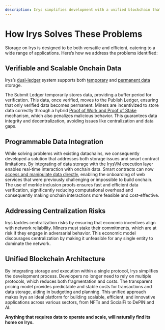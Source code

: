 ```yaml
---
description: Irys simplifies development with a unified blockchain that integrates storage and execution within a single protocol.
---
```


# How Irys Solves These Problems

Storage on Irys is designed to be both versatile and efficient, catering to a wide range of applications. Here’s how we address the problems identified:

## Verifiable and Scalable Onchain Data

Irys’s [dual-ledger](/learn/protocol/ledgers) system supports both [temporary](/learn/protocol/ledgers#term-data-ledgers) and [permanent data](/learn/protocol/ledgers#permanent-data-publish-ledger) storage.

The Submit Ledger temporarily stores data, providing a buffer period for verification. This data, once verified, moves to the Publish Ledger, ensuring that only verified data becomes permanent. Miners are incentivized to store data correctly through a hybrid [Proof of Work and Proof of Stake](/learn/protocol/pows) mechanism, which also penalizes malicious behavior. This guarantees data integrity and decentralization, avoiding issues like centralization and data gaps.

## Programmable Data Integration

While solving problems with existing datachains, we consequently developed a solution that addresses both storage issues and smart contract limitations. By integrating of data storage with the [IrysVM](/learn/why-build-on-irys/irysvm) execution layer enables real-time interaction with onchain data. Smart contracts can now [access and manipulate data directly](/learn/why-build-on-irys/programmable-data), enabling the onboarding of web services that were previously challenging or impossible to build onchain. The use of merkle inclusion proofs ensures fast and efficient data verification, significantly reducing computational overhead and consequently making onchain interactions more feasible and cost-effective.

## Addressing Centralization Risks

Irys tackles centralization risks by ensuring that economic incentives align with network reliability. Miners must stake their commitments, which are at risk if they engage in adversarial behavior. This economic model discourages centralization by making it unfeasible for any single entity to dominate the network.

## Unified Blockchain Architecture

By integrating storage and execution within a single protocol, Irys simplifies the development process. Developers no longer need to rely on multiple protocols, which reduces both fragmentation and costs. The transparent pricing model provides predictable and stable costs for transactions and data storage, aiding in budgeting and planning. This unified approach makes Irys an ideal platform for building scalable, efficient, and innovative applications across various sectors, from NFTs and SocialFi to DePIN and AI.

**Anything that requires data to operate and scale, will naturally find its home on Irys.**
